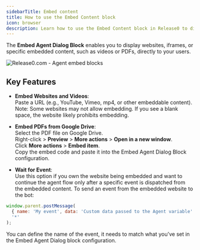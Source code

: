 ```yaml
---
sidebarTitle: Embed content
title: How to use the Embed Content block
icon: browser
description: Learn how to use the Embed Content block in Release0 to display websites, videos, PDFs, and other external content directly inside your chatbot. This guide covers setup, supported formats, and tips for creating rich, interactive user experiences
---
```


The **Embed Agent Dialog Block** enables you to display websites, iframes, or specific embedded content, such as videos or PDFs, directly to your users. 
<Frame style={{ maxWidth: '600px' }}>
  <img src="/images/blocks/agent-dialog/embed.png" alt="Release0.com - Agent embed blocks" />
</Frame>

## Key Features

- **Embed Websites and Videos**:  
  Paste a URL (e.g., YouTube, Vimeo, mp4, or other embeddable content).  
  Note: Some websites may not allow embedding. If you see a blank space, the website likely prohibits embedding.

- **Embed PDFs from Google Drive**:  
  Select the PDF file on Google Drive.  
  Right-click > **Preview** > **More actions** > **Open in a new window**.  
  Click **More actions** > **Embed item**.  
  Copy the embed code and paste it into the Embed Agent Dialog Block configuration.

- **Wait for Event**:  
  Use this option if you own the website being embedded and want to continue the agent flow only after a specific event is dispatched from the embedded content.
  To send an event from the embedded website to the bot:

```javascript
window.parent.postMessage(
  { name: 'My event', data: 'Custom data passed to the Agent variable' },
  '*'
);
```
You can define the name of the event, it needs to match what you’ve set in the Embed Agent Dialog block configuration.
